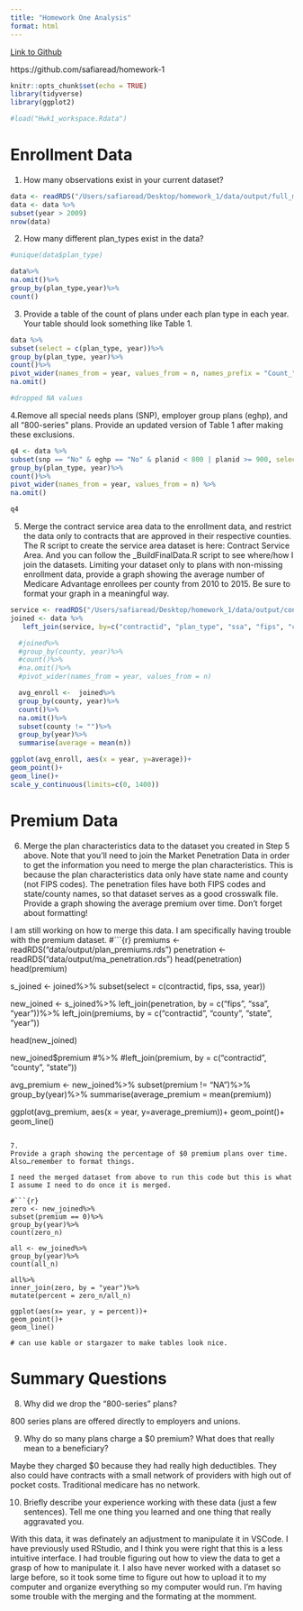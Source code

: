 ```yaml
---
title: "Homework One Analysis"
format: html
---
```


[Link to Github](https://github.com/safiaread/homework-1)

https://github.com/safiaread/homework-1

```r
knitr::opts_chunk$set(echo = TRUE)
library(tidyverse)
library(ggplot2)
```

```r
#load("Hwk1_workspace.Rdata")
```
# Enrollment Data

1. How many observations exist in your current dataset?

```r
data <- readRDS("/Users/safiaread/Desktop/homework_1/data/output/full_ma_data.rds")
data <- data %>%
subset(year > 2009)
nrow(data)
```

2. 
How many different plan_types exist in the data?
```r
#unique(data$plan_type)

data%>%
na.omit()%>%
group_by(plan_type,year)%>%
count()
```

3. Provide a table of the count of plans under each plan type in each year. 
Your table should look something like Table 1.

```r
data %>%
subset(select = c(plan_type, year))%>%
group_by(plan_type, year)%>%
count()%>%
pivot_wider(names_from = year, values_from = n, names_prefix = "Count_")%>%
na.omit()

#dropped NA values
```

4.Remove all special needs plans (SNP), employer group plans (eghp), and all “800-series” plans. 
Provide an updated version of Table 1 after making these exclusions.

```r
q4 <- data %>%
subset(snp == "No" & eghp == "No" & planid < 800 | planid >= 900, select = c(plan_type, year))%>%
group_by(plan_type, year)%>%
count()%>%
pivot_wider(names_from = year, values_from = n) %>%
na.omit()

q4
```

5. Merge the contract service area data to the enrollment data, and restrict the data only to contracts that are approved in their respective counties. 
The R script to create the service area dataset is here: Contract Service Area. 
And you can follow the _BuildFinalData.R script to see where/how I join the datasets. 
Limiting your dataset only to plans with non-missing enrollment data, provide a graph showing the average number of Medicare Advantage enrollees per county from 2010 to 2015. 
Be sure to format your graph in a meaningful way.

```r
service <- readRDS("/Users/safiaread/Desktop/homework_1/data/output/contract_service_area.rds")
joined <- data %>%
   left_join(service, by=c("contractid", "plan_type", "ssa", "fips", "county", "state", "year"))

  #joined%>%
  #group_by(county, year)%>%
  #count()%>%
  #na.omit()%>%
  #pivot_wider(names_from = year, values_from = n)

  avg_enroll <-  joined%>%
  group_by(county, year)%>%
  count()%>%
  na.omit()%>%
  subset(county != "")%>%
  group_by(year)%>%
  summarise(average = mean(n))

ggplot(avg_enroll, aes(x = year, y=average))+
geom_point()+
geom_line()+
scale_y_continuous(limits=c(0, 1400))
```

# Premium Data

6.
Merge the plan characteristics data to the dataset you created in Step 5 above. Note that you’ll need to join the Market Penetration Data in order to get the information you need to merge the plan characteristics. This is because the plan characteristics data only have state name and county (not FIPS codes). The penetration files have both FIPS codes and state/county names, so that dataset serves as a good crosswalk file. Provide a graph showing the average premium over time. Don’t forget about formatting!

I am still working on how to merge this data. I am specifically having trouble with the premium dataset.
#```{r}
premiums <- readRDS("data/output/plan_premiums.rds")
penetration <- readRDS("data/output/ma_penetration.rds")
head(penetration)
head(premium)


s_joined <- joined%>%
subset(select = c(contractid, fips, ssa, year))

new_joined <- s_joined%>%
left_join(penetration, by = c("fips", "ssa", "year"))%>%
left_join(premiums, by = c("contractid", "county", "state", "year"))

head(new_joined)


new_joined$premium
#%>%
#left_join(premium, by = c("contractid", "county", "state"))

avg_premium <-  new_joined%>%
subset(premium != "NA")%>%
  group_by(year)%>%
  summarise(average_premium = mean(premium))

  ggplot(avg_premium, aes(x = year, y=average_premium))+
geom_point()+
geom_line()

```

7.
Provide a graph showing the percentage of $0 premium plans over time. Also…remember to format things. 

I need the merged dataset from above to run this code but this is what I assume I need to do once it is merged.

#```{r}
zero <- new_joined%>%
subset(premium == 0)%>%
group_by(year)%>%
count(zero_n)

all <- ew_joined%>%
group_by(year)%>%
count(all_n)

all%>%
inner_join(zero, by = "year")%>%
mutate(percent = zero_n/all_n)

ggplot(aes(x= year, y = percent))+
geom_point()+
geom_line()

# can use kable or stargazer to make tables look nice.
```

# Summary Questions

8.
Why did we drop the “800-series” plans?

800 series plans are offered directly to employers and unions.

9.
Why do so many plans charge a $0 premium? What does that really mean to a beneficiary?

Maybe they charged $0 because they had really high deductibles. They also could have contracts with a small network of providers with high out of pocket costs. Traditional medicare has no network.

10.
Briefly describe your experience working with these data (just a few sentences). Tell me one thing you learned and one thing that really aggravated you.

With this data, it was definately an adjustment to manipulate it in VSCode. I have previously used RStudio, and I think you were right that this is a less intuitive interface. I had trouble figuring out how to view the data to get a grasp of how to manipulate it. I also have never worked with a dataset so large before, so it took some time to figure out how to upload it to my computer and organize everything so my computer would run. I'm having some trouble with the merging and the formating at the momment.